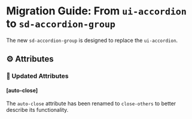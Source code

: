 # Migration Guide: From `ui-accordion` to `sd-accordion-group`

The new `sd-accordion-group` is designed to replace the `ui-accordion`.

## ⚙️ Attributes

### 🔀 Updated Attributes

#### [auto-close]

The `auto-close` attribute has been renamed to `close-others` to better describe its functionality.
